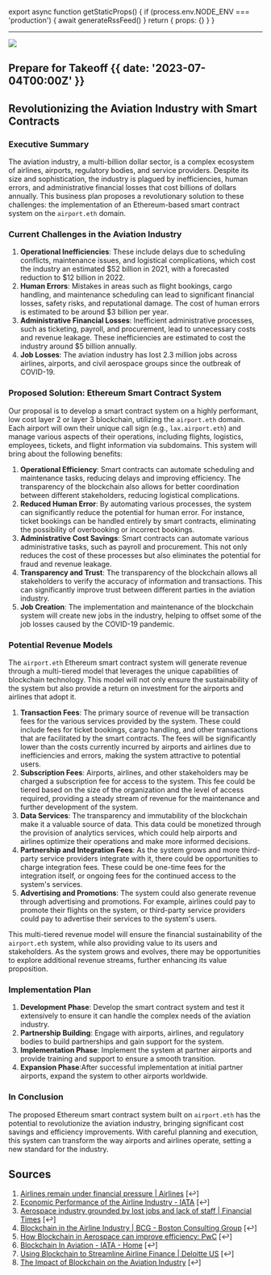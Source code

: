 
export async function getStaticProps() {
  if (process.env.NODE_ENV === 'production') {
    await generateRssFeed()
  }
  return { props: {} }
}

---

![](@/images/takeoff-post.png)

## Prepare for Takeoff {{  date: '2023-07-04T00:00Z' }}

## Revolutionizing the Aviation Industry with Smart Contracts

### Executive Summary

The aviation industry, a multi-billion dollar sector, is a complex ecosystem of airlines, airports, regulatory bodies, and service providers. Despite its size and sophistication, the industry is plagued by inefficiencies, human errors, and administrative financial losses that cost billions of dollars annually. This business plan proposes a revolutionary solution to these challenges: the implementation of an Ethereum-based smart contract system on the `airport.eth` domain.

### Current Challenges in the Aviation Industry

1.  **Operational Inefficiencies**: These include delays due to scheduling conflicts, maintenance issues, and logistical complications, which cost the industry an estimated $52 billion in 2021, with a forecasted reduction to $12 billion in 2022.
2.  **Human Errors**: Mistakes in areas such as flight bookings, cargo handling, and maintenance scheduling can lead to significant financial losses, safety risks, and reputational damage. The cost of human errors is estimated to be around $3 billion per year.
3.  **Administrative Financial Losses**: Inefficient administrative processes, such as ticketing, payroll, and procurement, lead to unnecessary costs and revenue leakage. These inefficiencies are estimated to cost the industry around $5 billion annually.
4.  **Job Losses**: The aviation industry has lost 2.3 million jobs across airlines, airports, and civil aerospace groups since the outbreak of COVID-19.

### Proposed Solution: Ethereum Smart Contract System

Our proposal is to develop a smart contract system on a highly performant, low cost layer 2 or layer 3 blockchain, utilizing the `airport.eth` domain. Each airport will own their unique call sign (e.g., `lax.airport.eth`) and manage various aspects of their operations, including flights, logistics, employees, tickets, and flight information via subdomains. This system will bring about the following benefits:

1.  **Operational Efficiency**: Smart contracts can automate scheduling and maintenance tasks, reducing delays and improving efficiency. The transparency of the blockchain also allows for better coordination between different stakeholders, reducing logistical complications.
2.  **Reduced Human Error**: By automating various processes, the system can significantly reduce the potential for human error. For instance, ticket bookings can be handled entirely by smart contracts, eliminating the possibility of overbooking or incorrect bookings.
3.  **Administrative Cost Savings**: Smart contracts can automate various administrative tasks, such as payroll and procurement. This not only reduces the cost of these processes but also eliminates the potential for fraud and revenue leakage.
4.  **Transparency and Trust**: The transparency of the blockchain allows all stakeholders to verify the accuracy of information and transactions. This can significantly improve trust between different parties in the aviation industry.
5.  **Job Creation**: The implementation and maintenance of the blockchain system will create new jobs in the industry, helping to offset some of the job losses caused by the COVID-19 pandemic.

### Potential Revenue Models

The `airport.eth` Ethereum smart contract system will generate revenue through a multi-tiered model that leverages the unique capabilities of blockchain technology. This model will not only ensure the sustainability of the system but also provide a return on investment for the airports and airlines that adopt it.

1.  **Transaction Fees**: The primary source of revenue will be transaction fees for the various services provided by the system. These could include fees for ticket bookings, cargo handling, and other transactions that are facilitated by the smart contracts. The fees will be significantly lower than the costs currently incurred by airports and airlines due to inefficiencies and errors, making the system attractive to potential users.
2.  **Subscription Fees**: Airports, airlines, and other stakeholders may be charged a subscription fee for access to the system. This fee could be tiered based on the size of the organization and the level of access required, providing a steady stream of revenue for the maintenance and further development of the system.
3.  **Data Services**: The transparency and immutability of the blockchain make it a valuable source of data. This data could be monetized through the provision of analytics services, which could help airports and airlines optimize their operations and make more informed decisions.
4.  **Partnership and Integration Fees**: As the system grows and more third-party service providers integrate with it, there could be opportunities to charge integration fees. These could be one-time fees for the integration itself, or ongoing fees for the continued access to the system's services.
5.  **Advertising and Promotions**: The system could also generate revenue through advertising and promotions. For example, airlines could pay to promote their flights on the system, or third-party service providers could pay to advertise their services to the system's users.

This multi-tiered revenue model will ensure the financial sustainability of the `airport.eth` system, while also providing value to its users and stakeholders. As the system grows and evolves, there may be opportunities to explore additional revenue streams, further enhancing its value proposition.

### Implementation Plan

1.  **Development Phase**: Develop the smart contract system and test it extensively to ensure it can handle the complex needs of the aviation industry.
2.  **Partnership Building**: Engage with airports, airlines, and regulatory bodies to build partnerships and gain support for the system.
3.  **Implementation Phase**: Implement the system at partner airports and provide training and support to ensure a smooth transition.
4.  **Expansion Phase**:After successful implementation at initial partner airports, expand the system to other airports worldwide.

### In Conclusion

The proposed Ethereum smart contract system built on `airport.eth` has the potential to revolutionize the aviation industry, bringing significant cost savings and efficiency improvements. With careful planning and execution, this system can transform the way airports and airlines operate, setting a new standard for the industry.

## Sources

1.  [Airlines remain under financial pressure | Airlines](https://airlines.iata.org/2021/10/04/airlines-remain-under-financial-pressure) [↩]
2.  [Economic Performance of the Airline Industry - IATA](https://www.iata.org/en/iata-repository/publications/economic-reports/airline-industry-economic-performance---october-2021---report/) [↩]
3.  [Aerospace industry grounded by lost jobs and lack of staff | Financial Times](https://www.ft.com/content/93736968-8fcf-425f-b8e5-fcd9736d37f6) [↩]
4.  [Blockchain in the Airline Industry | BCG - Boston Consulting Group](https://www.bcg.com/publications/2019/what-could-blockchain-do-airlines) [↩]
5.  [How Blockchain in Aerospace can improve efficiency: PwC](https://www.pwc.com/gx/en/industries/aerospace-defence/publications/blockchain-in-aerospace.html) [↩]
6.  [Blockchain In Aviation - IATA - Home](https://www.iata.org/contentassets/2d997082f3c84c7cba001f506edd2c2e/blockchain-in-aviation-white-paper.pdf) [↩]
7.  [Using Blockchain to Streamline Airline Finance | Deloitte US](https://www2.deloitte.com/us/en/pages/consulting/articles/airlines-blockchain-finance.html) [↩]
8.  [The Impact of Blockchain on the Aviation Industry](https://www.sciencedirect.com/science/article/pii/S2210539521000523) [↩]
